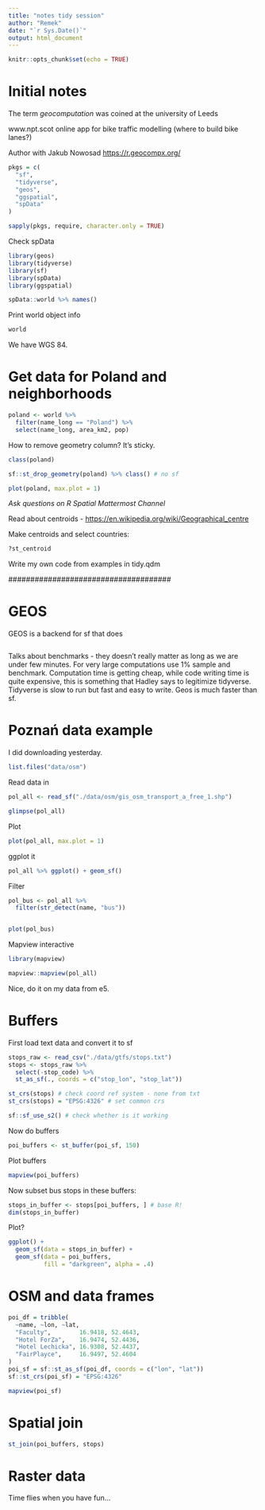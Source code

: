 ```yaml
---
title: "notes tidy session"
author: "Remek"
date: "`r Sys.Date()`"
output: html_document
---
```


```r
knitr::opts_chunk$set(echo = TRUE)
```

# Initial notes

The term *geocomputation* was coined at the university of Leeds

www.npt.scot online app for bike traffic modelling (where to build bike lanes?)

Author with Jakub Nowosad <https://r.geocompx.org/>

```r
pkgs = c(
  "sf",
  "tidyverse",
  "geos",
  "ggspatial",
  "spData"
)

sapply(pkgs, require, character.only = TRUE)

```

Check spData

```r
library(geos)
library(tidyverse)
library(sf)
library(spData)
library(ggspatial)

spData::world %>% names()
```

Print world object info

```r
world
```

We have WGS 84.

# Get data for Poland and neighborhoods

```r
poland <- world %>% 
  filter(name_long == "Poland") %>% 
  select(name_long, area_km2, pop)
```

How to remove geometry column?
It's sticky.

```r
class(poland)

sf::st_drop_geometry(poland) %>% class() # no sf 
```

```r
plot(poland, max.plot = 1)
```

*Ask questions on R Spatial Mattermost Channel*

Read about centroids - <https://en.wikipedia.org/wiki/Geographical_centre>

Make centroids and select countries:

```r
?st_centroid
```

Write my own code from examples in tidy.qdm

\#####################################

# GEOS

GEOS is a backend for sf that does

```r

```

Talks about benchmarks - they doesn't really matter as long as we are under few minutes.
For very large computations use 1% sample and benchmark.
Computation time is getting cheap, while code writing time is quite expensive, this is something that Hadley says to legitimize tidyverse.
Tidyverse is slow to run but fast and easy to write.
Geos is much faster than sf.

# Poznań data example

I did downloading yesterday.

```r
list.files("data/osm")
```

Read data in

```r
pol_all <- read_sf("./data/osm/gis_osm_transport_a_free_1.shp")

glimpse(pol_all)
```

Plot

```r
plot(pol_all, max.plot = 1)
```

ggplot it

```r
pol_all %>% ggplot() + geom_sf()
```
Filter

```r
pol_bus <- pol_all %>% 
  filter(str_detect(name, "bus"))


plot(pol_bus)
```
Mapview interactive 

```r
library(mapview)

mapview::mapview(pol_all)


```

Nice, do it on my data from e5. 

# Buffers

First load text data and convert it to sf 
```r
stops_raw <- read_csv("./data/gtfs/stops.txt")
stops <- stops_raw %>% 
  select(-stop_code) %>% 
  st_as_sf(., coords = c("stop_lon", "stop_lat"))

st_crs(stops) # check coord ref system - none from txt
st_crs(stops) = "EPSG:4326" # set common crs

sf::sf_use_s2() # check whether is it working


```

Now do buffers 

```r
poi_buffers <- st_buffer(poi_sf, 150)
```

Plot buffers
```r
mapview(poi_buffers)
```

Now subset bus stops in these buffers: 
```r
stops_in_buffer <- stops[poi_buffers, ] # base R!
dim(stops_in_buffer)
```
Plot? 
```r
ggplot() +
  geom_sf(data = stops_in_buffer) + 
  geom_sf(data = poi_buffers, 
          fill = "darkgreen", alpha = .4)

```


# OSM and data frames 

```r

poi_df = tribble(
  ~name, ~lon, ~lat,
  "Faculty",        16.9418, 52.4643,
  "Hotel ForZa",    16.9474, 52.4436,
  "Hotel Lechicka", 16.9308, 52.4437,
  "FairPlayce",     16.9497, 52.4604
)
poi_sf = sf::st_as_sf(poi_df, coords = c("lon", "lat"))
sf::st_crs(poi_sf) = "EPSG:4326"
```

```r
mapview(poi_sf)
```

# Spatial join 

```r
st_join(poi_buffers, stops)
```

# Raster data 

Time flies when you have fun... 

